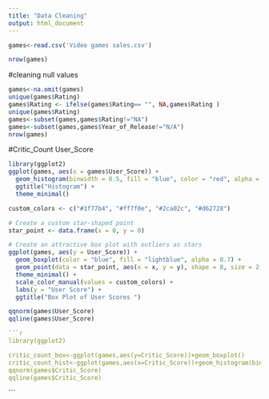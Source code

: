 ```yaml
---
title: "Data Cleaning"
output: html_document
---
```


```r
games<-read.csv('Video games sales.csv')

nrow(games)
```
#cleaning null values

```r
games<-na.omit(games)
unique(games$Rating)
games$Rating <- ifelse(games$Rating== "", NA,games$Rating )
unique(games$Rating)
games<-subset(games,games$Rating!="NA")
games<-subset(games,games$Year_of_Release!="N/A")
nrow(games)
```

#Critic_Count	User_Score 

```r
library(ggplot2)
ggplot(games, aes(x = games$User_Score)) +
  geom_histogram(binwidth = 0.5, fill = "blue", color = "red", alpha = 0.7) +
  ggtitle("Histogram") +
  theme_minimal()

custom_colors <- c("#1f77b4", "#ff7f0e", "#2ca02c", "#d62728")

# Create a custom star-shaped point
star_point <- data.frame(x = 0, y = 0)

# Create an attractive box plot with outliers as stars
ggplot(games, aes(y = User_Score)) +
  geom_boxplot(color = "blue", fill = "lightblue", alpha = 0.7) +
  geom_point(data = star_point, aes(x = x, y = y), shape = 8, size = 2, color = custom_colors[2]) +
  theme_minimal() +
  scale_color_manual(values = custom_colors) +
  labs(y = "User Score") +
  ggtitle("Box Plot of User Scores ")

qqnorm(games$User_Score)
qqline(games$User_Score)

```

```r
```r
library(ggplot2)

critic_count_box<-ggplot(games,aes(y=Critic_Score))+geom_boxplot()
critic_count_hist<-ggplot(games,aes(x=Critic_Score))+geom_histogram(binwidth =5 ,fill='red',color='black')
qqnorm(games$Critic_Score)
qqline(games$Critic_Score)
```
```